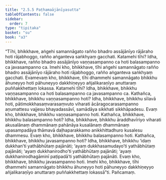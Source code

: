 ```yaml
---
title: "2.5.5 Paṭhamaājānīyasutta"
tableOfContents: false
sidebar:
  order: 7
type: "tipitaka"
basket: "su"
book: "a3"
---
```



<DynamicBreadcrumb />

<Division number="97" book="a3">

<Paragraph number="813" book="a3">
“Tīhi, bhikkhave, aṅgehi samannāgato rañño bhadro assājānīyo rājāraho hoti rājabhoggo, rañño aṅganteva saṅkhyaṃ gacchati. Katamehi tīhi? Idha, bhikkhave, rañño bhadro assājānīyo vaṇṇasampanno ca hoti balasampanno ca javasampanno ca. Imehi kho, bhikkhave, tīhi aṅgehi samannāgato rañño bhadro assājānīyo rājāraho hoti rājabhoggo, rañño aṅganteva saṅkhyaṃ gacchati. Evamevaṃ kho, bhikkhave, tīhi dhammehi samannāgato bhikkhu āhuneyyo hoti pāhuneyyo dakkhiṇeyyo añjalikaraṇīyo anuttaraṃ puññakkhettaṃ lokassa. Katamehi tīhi? Idha, bhikkhave, bhikkhu vaṇṇasampanno ca hoti balasampanno ca javasampanno ca.
</Paragraph>

<Paragraph number="814" book="a3">
Kathañca, bhikkhave, bhikkhu vaṇṇasampanno hoti? Idha, bhikkhave, bhikkhu sīlavā hoti, pātimokkhasaṃvarasaṃvuto viharati ācāragocarasampanno aṇumattesu vajjesu bhayadassāvī, samādāya sikkhati sikkhāpadesu. Evaṃ kho, bhikkhave, bhikkhu vaṇṇasampanno hoti.
</Paragraph>

<Paragraph number="815" book="a3">
Kathañca, bhikkhave, bhikkhu balasampanno hoti? Idha, bhikkhave, bhikkhu āraddhavīriyo viharati akusalānaṃ dhammānaṃ pahānāya kusalānaṃ dhammānaṃ upasampadāya thāmavā daḷhaparakkamo anikkhittadhuro kusalesu dhammesu. Evaṃ kho, bhikkhave, bhikkhu balasampanno hoti.
</Paragraph>

<Paragraph number="816" book="a3">
Kathañca, bhikkhave, bhikkhu javasampanno hoti? Idha, bhikkhave, bhikkhu ‘idaṃ dukkhan’ti yathābhūtaṃ pajānāti; ‘ayaṃ dukkhasamudayo’ti yathābhūtaṃ pajānāti; ‘ayaṃ dukkhanirodho’ti yathābhūtaṃ pajānāti; ‘ayaṃ dukkhanirodhagāminī paṭipadā’ti yathābhūtaṃ pajānāti. Evaṃ kho, bhikkhave, bhikkhu javasampanno hoti. Imehi kho, bhikkhave, tīhi dhammehi samannāgato bhikkhu āhuneyyo hoti pāhuneyyo dakkhiṇeyyo añjalikaraṇīyo anuttaraṃ puññakkhettaṃ lokassā”ti.

</Paragraph>
</Division>

<Paragraph number="817" type="center" book="a3">
Pañcamaṃ.
</Paragraph>